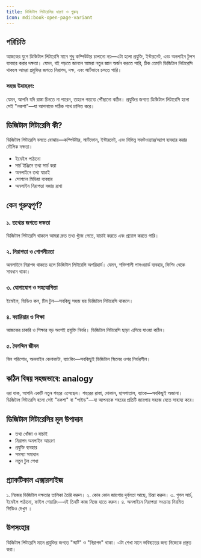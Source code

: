 ```yaml
---
title: ডিজিটাল লিটারেসির ধারণা ও গুরুত্ব
icon: mdi:book-open-page-variant
---
```


## পরিচিতি

আজকের যুগে ডিজিটাল লিটারেসি মানে শুধু কম্পিউটার চালানো নয়—এটা হলো প্রযুক্তি, ইন্টারনেট, এবং অনলাইন টুলস ব্যবহার করার দক্ষতা। যেমন, বই পড়তে জানলে আমরা নতুন জ্ঞান অর্জন করতে পারি, ঠিক তেমনি ডিজিটাল লিটারেসি থাকলে আমরা প্রযুক্তির জগতে নিরাপদ, দক্ষ, এবং স্মার্টভাবে চলতে পারি।

### সহজ উদাহরণ: 
যেমন, আপনি যদি রাস্তা চিনতে না পারেন, তাহলে গন্তব্যে পৌঁছানো কঠিন। প্রযুক্তির জগতে ডিজিটাল লিটারেসি হলো সেই "নকশা"—যা আপনাকে সঠিক পথে চালিত করে।

## ডিজিটাল লিটারেসি কী?

ডিজিটাল লিটারেসি বলতে বোঝায়—কম্পিউটার, স্মার্টফোন, ইন্টারনেট, এবং বিভিন্ন সফটওয়্যার/অ্যাপ ব্যবহার করার মৌলিক দক্ষতা।

- ইমেইল পাঠানো
- সার্চ ইঞ্জিনে তথ্য সার্চ করা
- অনলাইনে তথ্য যাচাই
- সোশ্যাল মিডিয়া ব্যবহার
- অনলাইন নিরাপত্তা বজায় রাখা

## কেন গুরুত্বপূর্ণ?

### ১. তথ্যের জগতে দক্ষতা
ডিজিটাল লিটারেসি থাকলে আমরা দ্রুত তথ্য খুঁজে পেতে, যাচাই করতে এবং প্রয়োগ করতে পারি।

### ২. নিরাপত্তা ও গোপনীয়তা
অনলাইনে নিরাপদ থাকতে হলে ডিজিটাল লিটারেসি অপরিহার্য। যেমন, শক্তিশালী পাসওয়ার্ড ব্যবহার, ফিশিং থেকে সাবধান থাকা।

### ৩. যোগাযোগ ও সহযোগিতা
ইমেইল, ভিডিও কল, টিম টুল—সবকিছু সহজ হয় ডিজিটাল লিটারেসি থাকলে।

### ৪. ক্যারিয়ার ও শিক্ষা
আজকের চাকরি ও শিক্ষার বড় অংশই প্রযুক্তি নির্ভর। ডিজিটাল লিটারেসি ছাড়া এগিয়ে যাওয়া কঠিন।

### ৫. দৈনন্দিন জীবন
বিল পরিশোধ, অনলাইন কেনাকাটা, ব্যাংকিং—সবকিছুই ডিজিটাল স্কিলের ওপর নির্ভরশীল।

## কঠিন বিষয় সহজভাবে: analogy

ধরা যাক, আপনি একটি নতুন শহরে এসেছেন। শহরের রাস্তা, দোকান, হাসপাতাল, ব্যাংক—সবকিছুই অজানা। ডিজিটাল লিটারেসি হলো সেই "নকশা" বা "গাইড"—যা আপনাকে শহরের প্রতিটি জায়গায় সহজে যেতে সাহায্য করে।

## ডিজিটাল লিটারেসির মূল উপাদান

- তথ্য খোঁজা ও যাচাই
- নিরাপদ অনলাইন আচরণ
- প্রযুক্তি ব্যবহার
- সমস্যা সমাধান
- নতুন টুল শেখা

## প্র্যাকটিকাল এক্সারসাইজ

১. নিজের ডিজিটাল দক্ষতার তালিকা তৈরি করুন।
২. কোন কোন জায়গায় দুর্বলতা আছে, চিন্তা করুন।
৩. গুগল সার্চ, ইমেইল পাঠানো, ফাইল শেয়ারিং—এই তিনটি কাজ নিজে হাতে করুন।
৪. অনলাইনে নিরাপত্তা সংক্রান্ত নিয়মিত ভিডিও দেখুন ।

## উপসংহার

ডিজিটাল লিটারেসি মানে প্রযুক্তির জগতে "স্মার্ট" ও "নিরাপদ" থাকা। এটা শেখা মানে ভবিষ্যতের জন্য নিজেকে প্রস্তুত করা।
